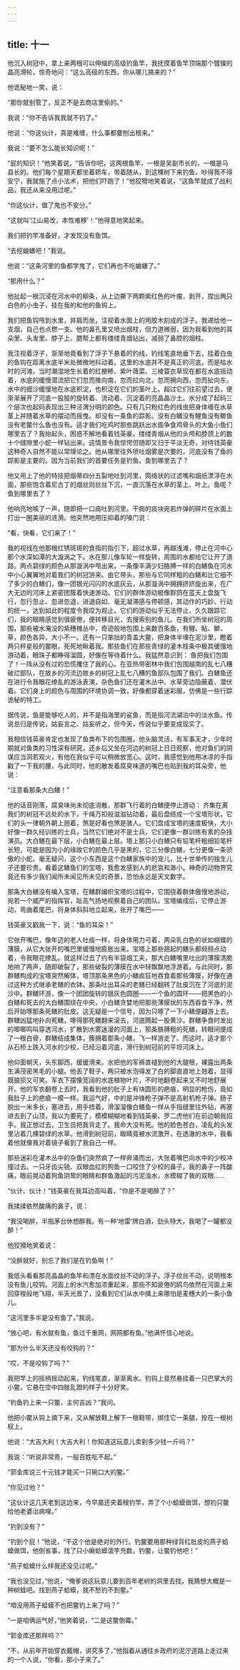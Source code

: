 ```yaml
---
---
---
```

title: 十一
---



他沉入树冠中，拿上来两根可以伸缩的高级钓鱼竿，我抚摸着鱼竿顶端那个镀镍的晶亮滑轮，惊奇地问：“这么高级的东西，你从哪儿搞来的？”

他诡秘地一笑，说：

“那你就别管了，反正不是去商店里偷的。”

我说：“你不告诉我我就不钓了。”

他说：“你这伙计，真是难缠，什么事都要刨出根来。”

我说：“要不怎么能长知识呢！”

“屁的知识！”他笑着说，“告诉你吧，这两根鱼竿，一根是吴副市长的，一根是马县长的。他们每个星期天都坐着轿车，带着随从，到这棵树下来钓鱼，吵得我不得安宁，我就施了点小法术，把他们吓跑了！”他狡猾地笑着说，“这鱼竿就成了战利品，我还从来没用过呢。”

“你这伙计，做了鬼也不安分。”

“这就叫‘江山易改，本性难移’！”他得意地笑起来。

我们把钓竿准备好，才发现没有鱼饵。

“去挖蛐蟮吧！”我说。

他说：“这条河里的鱼都学鬼了，它们再也不吃蛐蟮了。”

“那用什么？”

他扯起一根沉浸在河水中的柳条，从上边撕下两颗紫红色的叶瘤，剥开，捏出两只白色的小虫子，挂在我的和他的鱼钩上。

我们把鱼钩甩到水里，并肩而坐，注视着水面上的用胶木刻成的浮子。我递给他一支烟，自己也点燃一支。他的鼻孔里又喷出烟柱，但力道微弱，因为我看到他的耳朵里、头发里、脖子上、腮帮上都有缕缕青烟钻出，减弱了鼻腔的烟柱。

我注视着浮子，渐渐地竟看到了浮子下悬着的钓线，钓线笔直地垂下去，挂着白虫的鱼钩在距离水底半米处微微地抖动着。这里的水底并不是真正的河底，而是枯水时的河滩，当时潮湿地生长着的红梗糁、紫叶薇菜、三棱蓑衣草现在都在水底摇动着，水底的缓慢潜流把它们忽而推向南，忽而拉向北，忽而拥向西，忽而扯向东。水中的细沙缓慢地在水底积淀，也积淀在它们的茎叶上。超过它们往前望过去，便渐渐展开了河底一股股的旋转着、流动着、沉淀着的亮晶晶沙土。水分成了起码三个层次也起码表现出三种泾渭分明的颜色。只有几只粉红色的线虫把身体缠在水草茎上并随着水草的摆动而摇曳。却没有一条鱼的踪影。没有白鳝没有鲤鱼没有鲫鱼没有老鳖什么鱼也没有。适才我们吃鸡时那些跳跃出水面争食鸡骨头的大鱼小鱼们哪里去了？我抬起头，困惑不解地看着钱英豪。缕缕青烟从他的头颅和脖颈上的数十个缝隙里小蛇一样钻出来。这情景令我惊愕但随即又归于平淡无奇，对待钱英豪这种奇人自然不能以常理论之。他从哪里往外喷吐烟雾是次要的，河底没有了鱼的踪影是主要的。因为当前我们的首要任务是钓鱼。鱼到哪里去了？

他又用上了他的特技把烟蒂四分五裂地吐到河里，网络状的过滤嘴和烟纸漂浮在水面，那些饱含着尼古丁的烟丝则丝丝下沉，一直沉落在水草的茎上、叶上。鱼呢？鱼到哪里去了？

他响亮地咳了一声，随即把一口痰吐到河里。干痂的痰块宛若炸弹的碎片在水面上打出一圈美丽的涟漪。他突然地用压抑着的嗓门说：

“看，快看，它们来了！”

我的视线在他那根红锈斑斑的食指的指引下，超过水草，再越浅滩，停止在河中心那个水深如潭的大漩涡之下。水在那儿像车轮一样旋转，周围的水都给它让开了道路。两点碧绿的颜色从那漩涡中甩出来，一条像丰满少妇胳膊一样的白鳝鱼在河水中小心翼翼地对着我们的树冠游来。由它带头，那些与它同样粗的白鳝和比它细不了多少的白鳝们，像一团银光闪闪的水底灰云，从那漩涡中拥拥挤挤旋出来，在广大无边的河床上紧密团簇着快速游动。它们的群体游动极像群鸽在蓝天上盘旋飞行，忽行忽止、忽进忽退，进退自如、毫无凝滞感与停顿感，其动作的巧妙、行动的统一，达到如此的程度令我叹为观止。它们的游动似乎无法停止，久久跟踪它们，我的眼睛感觉到很疲倦，便转移目光，去搜索别的鱼儿。在我们所坐树冠的周围，那些被水淹没的紫穗槐丛中，奇迹般地包围上来数百条鱼，有鲤、鲇、鲫、草，颜色各异，大小不一。还有一只笨拙的青盖大鳖，把身体半埋在泥沙里，瞪着两只秤星般的鳖眼，死死地瞅着我。那些鱼们在那些青绿的灌木枝条中极其缓慢地游动着，眼珠子都睁得溜圆，好像在等待着什么。我猛然意识到： 鱼把我们包围了！一阵从没有过的恐慌攫住了我的心。在亚热带密林中我们包围越南的乱七八糟破烂部队，在故乡的河流边故乡的树冠上乱七八糟的鱼部队包围了我们。白鳝鱼还在进行令我眼花缭乱的游泳表演，杂色鱼们还在灌木丛中、水草旁边隐蔽着、潜伏着。它们身上的颜色与周围的环境协调一致，好像都穿着迷彩服，仿佛是一些行踪诡秘的特工。

据传说，鱼是能够吃人的，并不是指海里的鲨鱼，而是指河流湖泊中的淡水鱼。传说总归是传说，姑妄言之、姑妄听之，但今天，传说似乎要变成现实了。

我相信钱英豪肯定也发现了鱼类布下的包围圈，他头脑灵活，有军事天才，少年时期就对鱼类的习性深有研究，还乡后又坐在河边的树冠上日日观察，他对鱼们的阴谋应当洞若观火，有他在我似乎可以稍微放宽心。这时，我感觉到他用冰凉的手指戳了一下我的腰，与此同时，他的散发着腐臭味道的嘴巴也贴到我的耳朵旁，他说：

“注意看那条大白鳝！”

他的话音刚落，腐臭味尚未彻底消散，那群飞行着的白鳝便停止游动： 齐集在离我们的树冠不远处的水下，千绳万扣般滋滋钻动着，最后盘结成一个宝塔形状，它们的头一律朝外朝上翘着，煞是好看也煞是骇人。它们盘成宝塔的速度极快，大小好像一群久经训练的士兵，当然它们绝对不是士兵，它们更像一群训练有素的杂技演员。大白鳝在最下层，小白鳝在最上层。塔上那只小白鳝只有铅笔杆粗细铅笔杆长短，可能是因为小的缘故它的颜色几乎是黑的，它三分像白鳝，七分更像一条骄傲的小蛇。毫无疑问，这个小东西是这个白鳝家族中的宠儿，比十世单传的独生儿子还要珍贵。看着这鳝鱼们的宝塔，我愈发感到人的悲哀和渺小。神奇的动物界究竟还有多少我们闻所未闻见所未见的奇景，恐怕永远是天文数字。

那条大白鳝没有编入宝塔，在鳝群编织宝塔的过程中，它围绕着群体傲慢地游动，宛若一个威严的指挥官，趾高气扬地视察着自己的团队。宝塔编成后，它停止游动，弯曲着尾巴，将身体斜斜地立起来，张开了嘴巴——

钱英豪又戳我一下，说：“鱼的耳朵！”

它张开嘴巴，像年迈的老人吐痰一样，将身体用力弓着，两朵乳白色的状如蝴蝶的薄膜，从它大张开的嘴巴里缓慢地膨胀出来。宝塔上那些翘起的鳝头都频频点动着，令我眼花缭乱。就这样过去了约有半袋烟工夫，那大白鳝嘴里吐出的薄膜清脆地响了两声，随即破裂了，那些破裂的薄膜在水中轻飘飘地浮游着。与此同时，那群鳝构成的宝塔突然解体，塔顶那条黑色的小鳝疯狂地吞食着那些薄膜，好像在通过这种方式继承老鳝的衣钵。那条吐出耳朵的老鳝已经翻转了肚皮沉在了河底的泥沙中。群鳝环游，像一个团团旋转的银灰色圆圈——一个鱼的圆环——把黑色的小白鳝和死去的大白鳝围绕在中央，小白鳝贪婪地把那些薄膜状的东西吞食干净，然后开始啄那条死鳝的肚皮。这无疑是一个信号，因为只啄了一下小鳝便翩游上去。群鳝凶猛地扑向死鳝，啄得那死鳝翻来滚去，河底腾起一股黄沙。群鳝争食时发出的唧唧鸣叫穿透河水，扩散到水雾迷漫的河面上，那条胳膊粗的死鳝，转眼间便成了一根白骨，群鳝结成集体，簇拥着那条小鳝，飞一样游走了。而这时，适才那个从石桥上跌入河水的少校，已经沿着河底，滑行到树冠前的平坦河床上。

他仰面朝天，头东脚西，缓缓滑来。水把他的军裤直褪到他的大腿根，裸露出两条生满茂密黑毛的小腿。他丢了鞋子，两只被水泡得发了白的脚直直地上翘着，显得既狼狈又可笑。军衣下摆像宽阔的水底植物叶片，不时地翻卷起来又不时地舒展开。他的军衣翻卷上去时，我看到他的肚子上有块圆形的疤痕，明显的枪伤，竟如我肚子上的疤痕一模一样。我运气好，中的是冲锋枪子弹不是高射机枪子弹。肠子脱出一米多长，塞进去，用手捂着，滑溜溜像白鳝鱼一样从手指缝里往外钻，再塞进去到了山顶，我以为要死了，模模糊糊地看到钱英豪、罗二虎他们在前边朝我招手。我正想过去，卫生员把我背走了。我命大没有死。他的脸色苍白，凌乱的头发里沾着几棵碧绿的水草。他滑到树冠前，眼睛竟被水流激开，在透澈的水中，我看着他就像我对着镜子看到了我自己一样。

那些迷彩在灌木丛中的杂鱼们突然疯了一样奔涌而出，大张着嘴巴向水中的少校冲撞过去。一只牙齿尖锐、双眼血红的狗鱼一口咬住了少校的鼻子。我的鼻子一阵酸痛，眼前晃动着狗鱼阴鸷的眼睛和群鱼激起的污泥浊水，水模糊了我的双眼……

“伙计、伙计！”钱英豪在我耳边高叫着，“你是不是喝醉了？”

我揉揉依然酸痛的鼻子，说：

“我没喝醉，半瓶茅台休想醉我。有一种‘地雷’牌白酒，劲头特大，我喝了一罐都没醉！”

他狡猾地笑着说：

“没醉就好，别忘了我们是在钓鱼啊！”

我低头看看那亮晶晶的鱼竿和漂在水面纹丝不动的浮子。浮子纹丝不动，说明根本没有鱼儿咬钩。河面上的水汽愈加浓重起来，那些不知疲倦的鸥鸟依然在河面上来回穿梭般地飞翔，半天光景了，没看到它们从水中擒上来哪怕是麦穗大的一条小鱼儿。

“这河里多半是没有鱼了，”我说。

“放心吧，有水就有鱼，鱼过千重网，网网都有鱼。”他满怀信心地说。

“那为什么半天还没有咬钩的？”

“哎，不是咬钩了吗？”

我把竿上的摇柄摇动起来，钓线笔直，渐渐离水。钓钩上竟然悬挂着一只巴掌大的小鳖。它悬在空中四肢乱蹬的样子十分好笑。

“钓鱼钓上来一只鳖，主何吉凶？”我问。

他把小鳖从钩上摘下来，又从解放鞋上解下一根鞋带，绑住它一条腿，拴在一根树杈上。

他说：“大吉大利！大吉大利！你知道这玩意儿卖到多少钱一斤吗？”

我说：“听说非常贵，一般百姓吃不起。”

“郭金库说三十元钱才能买一只碗口大的鳖。”

“你见过他？”

“这伙计这几天老到这边来，今早晨还夹着根钓竿，弄了个小蛤蟆做饵，想钓只鳖给他老婆治病哩。”

“钓到没有？”

“钓到个屁！”他说，“干这个他是绝对的外行。钓鳖要用那种绿背红肚皮的燕子蛤蟆做饵，他倒省事，找了只小癞蛤蟆滥竽充数，钓鳖，让鳖钓他吧！”

“燕子蛤蟆什么样我还没见过呢。”

“我也没见过，”他说，“俺爹说这玩意儿要到百年老树的洞里去找，我猜想大概是一种树蛙吧。找到燕子蛤蟆，就不愁钓不到鳖。”

“咱没用燕子蛤蟆不也把鳖钓上来了吗？”

“一是咱俩运气好，”他笑着说，“二是这鳖倒霉。”

“郭金库还那样吗？”

“不，从前年开始穿衣戴帽，讲究多了，”他指着从通往乡政府的泥泞道路上走过来的一个人说，“你看，那小子来了。”